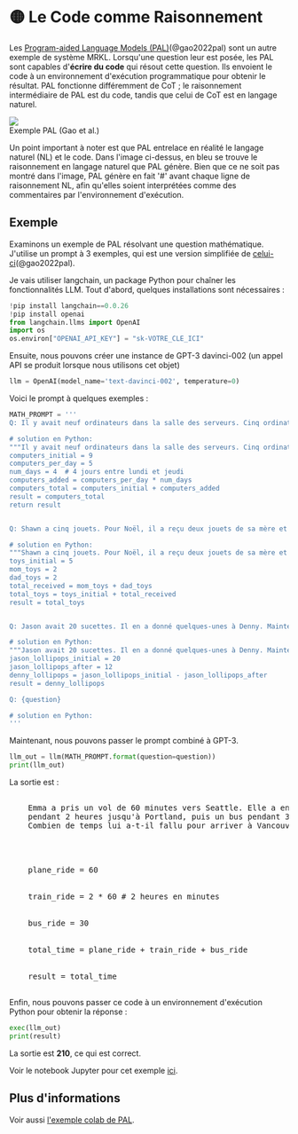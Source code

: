 
# 🟡 Le Code comme Raisonnement

Les [Program-aided Language Models (PAL)](https://reasonwithpal.com)(@gao2022pal) sont un autre exemple de système MRKL. 
Lorsqu'une question leur est posée, les PAL sont capables d'**écrire du code** qui résout cette question. Ils envoient le 
code à un environnement d'exécution programmatique pour obtenir le résultat. PAL fonctionne différemment de CoT ; le raisonnement intermédiaire de PAL 
est du code, tandis que celui de CoT est en langage naturel.

<div style={{ textAlign: "center" }}>
  <Image
    src="/docs/assets/advanced/pal.webp"
    width={1380}
    height={1240}
    style={{ width: "500px", margin: "auto" }}
  />
</div>

<div style={{ textAlign: "center" }}>Exemple PAL (Gao et al.)</div>

Un point important à noter est que PAL entrelace en réalité le langage naturel (NL) et le code.
Dans l'image ci-dessus, en bleu se trouve le raisonnement en langage naturel que PAL génère. Bien que 
ce ne soit pas montré dans l'image, PAL génère en fait '\#' avant chaque ligne de raisonnement NL, 
afin qu'elles soient interprétées comme des commentaires par l'environnement d'exécution.

## Exemple

Examinons un exemple de PAL résolvant une question mathématique. J'utilise un prompt à 3 exemples,
qui est une version simplifiée de [celui-ci](https://github.com/reasoning-machines/pal/blob/main/pal/prompt/math_prompts.py)(@gao2022pal).

Je vais utiliser langchain, un package Python pour chaîner les fonctionnalités LLM. 
Tout d'abord, quelques installations sont nécessaires :

```python
!pip install langchain==0.0.26
!pip install openai
from langchain.llms import OpenAI
import os
os.environ["OPENAI_API_KEY"] = "sk-VOTRE_CLE_ICI"
```

Ensuite, nous pouvons créer une instance de GPT-3 davinci-002 (un appel API se produit lorsque nous utilisons cet objet)

```python
llm = OpenAI(model_name='text-davinci-002', temperature=0)
```

Voici le prompt à quelques exemples :

```python
MATH_PROMPT = '''
Q: Il y avait neuf ordinateurs dans la salle des serveurs. Cinq ordinateurs supplémentaires ont été installés chaque jour, du lundi au jeudi. Combien y a-t-il maintenant d'ordinateurs dans la salle des serveurs ?

# solution en Python:
"""Il y avait neuf ordinateurs dans la salle des serveurs. Cinq ordinateurs supplémentaires ont été installés chaque jour, du lundi au jeudi. Combien y a-t-il maintenant d'ordinateurs dans la salle des serveurs ?"""
computers_initial = 9
computers_per_day = 5
num_days = 4  # 4 jours entre lundi et jeudi
computers_added = computers_per_day * num_days
computers_total = computers_initial + computers_added
result = computers_total
return result


Q: Shawn a cinq jouets. Pour Noël, il a reçu deux jouets de sa mère et deux de son père. Combien de jouets a-t-il maintenant ?

# solution en Python:
"""Shawn a cinq jouets. Pour Noël, il a reçu deux jouets de sa mère et deux de son père. Combien de jouets a-t-il maintenant ?"""
toys_initial = 5
mom_toys = 2
dad_toys = 2
total_received = mom_toys + dad_toys
total_toys = toys_initial + total_received
result = total_toys


Q: Jason avait 20 sucettes. Il en a donné quelques-unes à Denny. Maintenant Jason a 12 sucettes. Combien de sucettes Jason a-t-il données à Denny ?

# solution en Python:
"""Jason avait 20 sucettes. Il en a donné quelques-unes à Denny. Maintenant Jason a 12 sucettes. Combien de sucettes Jason a-t-il données à Denny ?"""
jason_lollipops_initial = 20
jason_lollipops_after = 12
denny_lollipops = jason_lollipops_initial - jason_lollipops_after
result = denny_lollipops

Q: {question}

# solution en Python:
'''
```

Maintenant, nous pouvons passer le prompt combiné à GPT-3.

```python
llm_out = llm(MATH_PROMPT.format(question=question))
print(llm_out)
```

La sortie est :

<pre>
  <span className="bluegreen-highlight">
    Emma a pris un vol de 60 minutes vers Seattle. Elle a ensuite pris un train
    pendant 2 heures jusqu'à Portland, puis un bus pendant 30 minutes jusqu'à Vancouver.
    Combien de temps lui a-t-il fallu pour arriver à Vancouver ?
    <br />
    <br />
    plane_ride = 60
    <br />
    train_ride = 2 * 60 # 2 heures en minutes
    <br />
    bus_ride = 30
    <br />
    total_time = plane_ride + train_ride + bus_ride
    <br />
    result = total_time
  </span>
</pre>

Enfin, nous pouvons passer ce code à un environnement d'exécution Python pour obtenir la réponse :

```python
exec(llm_out)
print(result)
```

La sortie est **210**, ce qui est correct.

Voir le notebook Jupyter pour cet exemple [ici](https://github.com/trigaten/Learn_Prompting/tree/main/docs/code_examples/PAL.ipynb).

## Plus d'informations

Voir aussi [l'exemple colab de PAL](https://colab.research.google.com/drive/1u4_RsdI0E79PCMDdcPiJUzYhdnjoXeXc?usp=sharing#scrollTo=Ba0ycacK4i1V).
